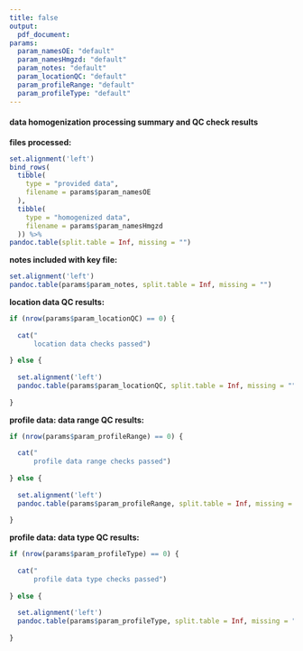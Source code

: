```yaml
---
title: false
output: 
  pdf_document:
params:
  param_namesOE: "default"
  param_namesHmgzd: "default"
  param_notes: "default"
  param_locationQC: "default"
  param_profileRange: "default"
  param_profileType: "default"
---
```


#### data homogenization processing summary and QC check results

**files processed: **
```r

set.alignment('left')
bind_rows(
  tibble(
    type = "provided data",
    filename = params$param_namesOE
  ),
  tibble(
    type = "homogenized data",
    filename = params$param_namesHmgzd
  )) %>% 
pandoc.table(split.table = Inf, missing = "")
```


**notes included with key file:**
```r

set.alignment('left')
pandoc.table(params$param_notes, split.table = Inf, missing = "")
```


**location data QC results:**
```r

if (nrow(params$param_locationQC) == 0) {
  
  cat("
      location data checks passed")
  
} else {
  
  set.alignment('left')
  pandoc.table(params$param_locationQC, split.table = Inf, missing = "")
  
}
```


**profile data: data range QC results:**
```r

if (nrow(params$param_profileRange) == 0) {
  
  cat("
      profile data range checks passed")
  
} else {
  
  set.alignment('left')
  pandoc.table(params$param_profileRange, split.table = Inf, missing = "")
  
}
```


**profile data: data type QC results:**
```r

if (nrow(params$param_profileType) == 0) {
  
  cat("
      profile data type checks passed")
  
} else {
  
  set.alignment('left')
  pandoc.table(params$param_profileType, split.table = Inf, missing = "")
  
}
```
